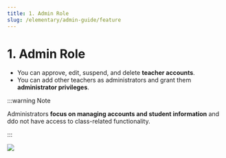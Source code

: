 ```yaml
---
title: 1. Admin Role
slug: /elementary/admin-guide/feature
---
```



# 1. Admin Role

- You can approve, edit, suspend, and delete **teacher accounts**.
- You can add other teachers as administrators and grant them **administrator privileges**.

:::warning Note

Administrators **focus on managing accounts and student information** and ddo not have access to class-related functionality.

:::

<Image src="/img/en/elementary/admin/01-01.jpg" size="lg" />
